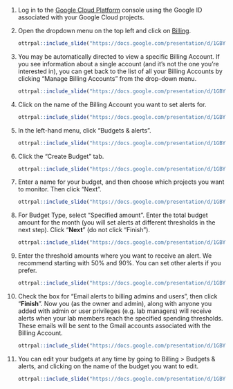 1. Log in to the [Google Cloud Platform](https://console.cloud.google.com/) console using the Google ID associated with your Google Cloud projects.

1. Open the dropdown menu on the top left and click on [Billing](https://console.cloud.google.com/billing).

    ```r
ottrpal::include_slide("https://docs.google.com/presentation/d/1GBYTx25VzBFh7kI_elgMC0fmOMm4YhcfW8wIJ1EkmKY/edit#slide=id.g115e284bdc2_0_144")
    ```

1. You may be automatically directed to view a specific Billing Account. If you see information about a single account (and it’s not the one you’re interested in), you can get back to the list of all your Billing Accounts by clicking “Manage Billing Accounts” from the drop-down menu.

    ```r
ottrpal::include_slide("https://docs.google.com/presentation/d/1GBYTx25VzBFh7kI_elgMC0fmOMm4YhcfW8wIJ1EkmKY/edit#slide=id.g115e284bdc2_0_295")
    ```

1. Click on the name of the Billing Account you want to set alerts for.

    ```r
ottrpal::include_slide("https://docs.google.com/presentation/d/1GBYTx25VzBFh7kI_elgMC0fmOMm4YhcfW8wIJ1EkmKY/edit#slide=id.g115e284bdc2_0_150")
    ```

1. In the left-hand menu, click "Budgets & alerts".
 
    ```r
ottrpal::include_slide("https://docs.google.com/presentation/d/1GBYTx25VzBFh7kI_elgMC0fmOMm4YhcfW8wIJ1EkmKY/edit#slide=id.g115e284bdc2_0_442")
    ```

1. Click the "Create Budget" tab.

    ```r
ottrpal::include_slide("https://docs.google.com/presentation/d/1GBYTx25VzBFh7kI_elgMC0fmOMm4YhcfW8wIJ1EkmKY/edit#slide=id.g115e284bdc2_0_587")
    ```

1. Enter a name for your budget, and then choose which projects you want to monitor. Then click "Next".

    ```r
ottrpal::include_slide("https://docs.google.com/presentation/d/1GBYTx25VzBFh7kI_elgMC0fmOMm4YhcfW8wIJ1EkmKY/edit#slide=id.g115e284bdc2_0_732")
    ```

1. For Budget Type, select "Specified amount". Enter the total budget amount for the month (you will set alerts at different thresholds in the next step). Click "**Next**" (do not click "Finish").

    ```r
ottrpal::include_slide("https://docs.google.com/presentation/d/1GBYTx25VzBFh7kI_elgMC0fmOMm4YhcfW8wIJ1EkmKY/edit#slide=id.g115e284bdc2_0_878")
    ```

1. Enter the threshold amounts where you want to receive an alert. We recommend starting with 50% and 90%. You can set other alerts if you prefer.

    ```r
ottrpal::include_slide("https://docs.google.com/presentation/d/1GBYTx25VzBFh7kI_elgMC0fmOMm4YhcfW8wIJ1EkmKY/edit#slide=id.g115e284bdc2_0_1025")
    ```

1. Check the box for "Email alerts to billing admins and users", then click "**Finish**". Now you (as the owner and admin), along with anyone you added with admin or user privileges (e.g. lab managers) will receive alerts when your lab members reach the specified spending thresholds. These emails will be sent to the Gmail accounts associated with the Billing Account.

    ```r
ottrpal::include_slide("https://docs.google.com/presentation/d/1GBYTx25VzBFh7kI_elgMC0fmOMm4YhcfW8wIJ1EkmKY/edit#slide=id.g115e284bdc2_0_1169")
    ```

1. You can edit your budgets at any time by going to Billing > Budgets & alerts, and clicking on the name of the budget you want to edit.

    ```r
ottrpal::include_slide("https://docs.google.com/presentation/d/1GBYTx25VzBFh7kI_elgMC0fmOMm4YhcfW8wIJ1EkmKY/edit#slide=id.g115e284bdc2_0_1314")
    ```

